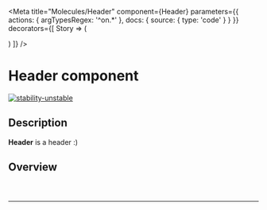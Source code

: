 
<Meta
  title="Molecules/Header"
  component={Header}
  parameters={{
    actions: {
      argTypesRegex: '^on.*'
    },
    docs: {
      source: {
        type: 'code'
      }
    }
  }}
  decorators={[
    Story => (
      <ThemeProvider>
        <div className="header-story-main">
          <Story />
        </div>
      </ThemeProvider>
    )
  ]}
/>

# Header component

[![stability-unstable](https://img.shields.io/badge/stability-unstable-yellow.svg)](https://github.com/emersion/stability-badges#unstable)

## Description

**Header** is a header :)

## Overview

<Story name="Overview">
  <div style={{ width: '100%' }}>
    <Header />
  </div>
</Story>

---
